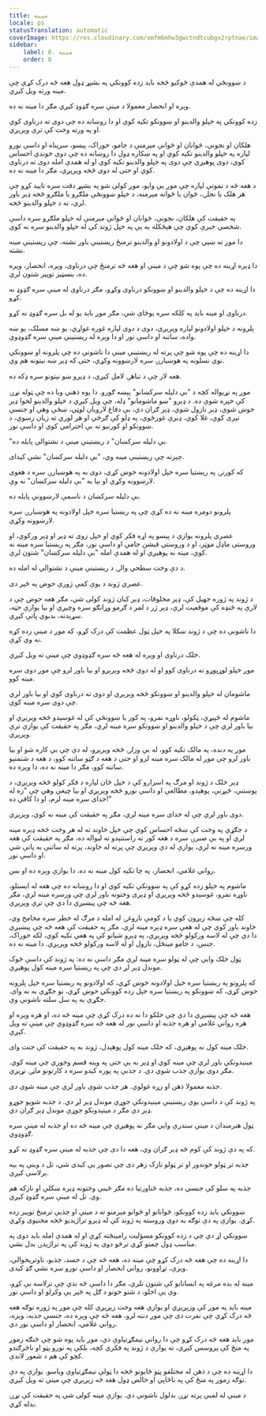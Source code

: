 ```yaml
---
title: مینه
locale: ps
statusTranslation: automatic
coverImage: https://res.cloudinary.com/xmfm6mhw3gwctndtcubgx2rptnae/image/upload/v1740337243/small_cover_educacion_fundamental_a051170f1c.webp
sidebar:
    label: 8. مینه
    order: 8
---
```

د ښوونځي له همدې څوکیو څخه باید زده کوونکي په بشپړ ډول هغه څه درک کړي چې مینه ورته ویل کیږي.

وېره او انحصار معمولا د مینې سره ګډوډ کیږي مګر دا مینه نه ده.

زده کوونکي په خپلو والدینو او ښوونکو تکیه کوي او دا روښانه ده چې دوی ته درناوی کوي او په ورته وخت کې ترې وېرېږي.

هلکان او نجونې، ځوانان او ځوانې مېرمنې د جامو، خوراک، پیسو، سرپناه او داسې نورو لپاره په خپلو والدینو تکیه کوي او په ښکاره ډول دا روښانه ده چې دوی خوندي احساس کوي، دوی پوهیږي چې دوی په خپلو والدینو تکیه کوي او له همدې امله دوی ته درناوی کوي او حتی له دوی څخه وېرېږي، مګر دا مینه نه ده.

د هغه څه د نمونې لپاره چې موږ یې وایو، موږ کولی شو په بشپړ دقت سره تایید کړو چې هر هلک یا نجلۍ، ځوان یا ځوانه مېرمنه، د خپلو ښوونځي ملګرو یا ملګرو څخه ډېر باور لري، نه د خپلو والدینو څخه.

په حقیقت کې هلکان، نجونې، ځوانان او ځوانې مېرمنې له خپلو ملګرو سره داسې شخصي خبرې کوي چې هېڅکله به یې په خپل ژوند کې له خپلو والدینو سره نه کوي.

دا موږ ته ښیي چې د اولادونو او والدینو ترمنځ ریښتینې باور نشته، چې ریښتینې مینه نشته.

دا ډېره اړینه ده چې پوه شو چې د مینې او هغه څه ترمنځ چې درناوی، وېره، انحصار، وېره ده، بنسټیز توپیر شتون لري.

دا اړینه ده چې د خپلو والدینو او ښوونکو درناوی وکړو، مګر درناوی له مینې سره ګډوډ نه کړو.

درناوی او مینه باید په کلکه سره یوځای شي، مګر موږ باید یو له بل سره ګډوډ نه کړو.

پلرونه د خپلو اولادونو لپاره وېرېږي، دوی د دوی لپاره غوره غواړي، یو ښه مسلک، یو ښه واده، ساتنه او داسې نور او دا وېره له ریښتینې مینې سره ګډوډوي.

دا اړینه ده چې پوه شو چې پرته له ریښتینې مینې دا ناشونې ده چې پلرونه او ښوونکي نوي نسلونه په هوښیارۍ سره لارښوونه وکړي، حتی که ډېر ښه نیتونه هم وي.

هغه لار چې د تباهۍ لامل کیږي، د ډېرو ښو نیتونو سره ډکه ده.

موږ په نړیواله کچه د "بې دلیله سرکښانو" پېښه ګورو. دا یوه ذهني وبا ده چې ټوله نړۍ کې خپره شوې ده. د ډېرو "ښو ماشومانو" ډله، چې ویل کیږي د خپلو والدینو لخوا ډېر خوښ شوي، ډېر نازول شوي، ډېر ګران دي، بې دفاع لارویان لوټي، ښځې وهي او جنسي تېری کوي، غلا کوي، ډبرې غورځوي، په ډلو کې ګرځي او هر لوري ته زیان رسوي، د ښوونکو او کورنیو ته بې احترامي کوي او داسې نور.

"بې دلیله سرکښان" د ریښتینې مینې د نشتوالي پایله ده.

چېرته چې ریښتینې مینه وي، "بې دلیله سرکښان" نشي کیدای.

که کورنۍ په ریښتیا سره خپل اولادونه خوښ کړي، دوی به په هوښیارۍ سره د هغوی لارښوونه وکړي او بیا به "بې دلیله سرکښان" نه وي.

بې دلیله سرکښان د ناسمې لارښوونې پایله ده.

پلرونو دومره مینه نه ده کړې چې په ریښتیا سره خپل اولادونه په هوښیارۍ سره لارښوونه وکړي.

عصري پلرونه یوازې د پیسو په اړه فکر کوي او خپل زوی ته ډېر او ډېر ورکوي، او وروستی ماډل موټر، او د وروستي فیشن جامې او داسې نور، مګر په ریښتیا سره مینه نه کوي، مینه نه پوهیږي او له همدې امله "بې دلیله سرکښان" شتون لري.

د دې وخت سطحي والۍ د ریښتینې مینې د نشتوالي له امله ده.

عصري ژوند د یوې کمې ژورې حوض په څېر دی.

د ژوند په ژوره جهيل کې، ډېر مخلوقات، ډېر کبان ژوند کولی شي، مګر هغه حوض چې د لارې په څنډه کې موقعیت لري، ډېر ژر د لمر د ګرمو وړانګو سره وچیږي او بیا یوازې خټه، سړیدنه، بدبوي پاتې کیږي.

دا ناشونې ده چې د ژوند ښکلا په خپل ټول عظمت کې درک کړو، که موږ د مینې زده کړه نه وي کړې.

خلک درناوی او وېره له هغه څه سره ګډوډوي چې مینې ته ویل کیږي.

موږ خپلو لوړپوړو ته درناوی کوو او له دوی څخه وېرېږو او بیا باور لرو چې موږ دوی سره مینه کوو.

ماشومان له خپلو والدینو او ښوونکو څخه وېرېږي او دوی ته درناوی کوي او بیا باور لري چې دوی سره مینه کوي.

ماشوم له څپېړې، ټکولو، ناوړه نمرو، په کور یا ښوونځي کې له غوسېدو څخه وېرېږي او بیا باور لري چې د خپلو والدینو او ښوونکو سره مینه لري، مګر په حقیقت کې یوازې ترې وېرېږي.

موږ په دنده، په مالک تکیه کوو، له بې وزلۍ څخه وېرېږو، له دې چې بې کاره شو او بیا باور لرو چې موږ له مالک سره مینه لرو او حتی د هغه د ګټو ساتنه کوو، د هغه د شتمنیو ساتنه کوو، مګر دا مینه نه ده، دا وېره ده.

ډېر خلک د ژوند او مرګ په اسرارو کې د خپل ځان لپاره د فکر کولو څخه وېرېږي، د پوښتنې، څېړنې، پوهېدو، مطالعې او داسې نورو څخه وېرېږي او بیا چیغې وهي چې "زه له خدای سره مینه لرم، او دا کافي ده!"

دوی باور لري چې له خدای سره مینه لري، مګر په حقیقت کې مینه نه کوي، وېرېږي.

د جګړې په وخت کې ښځه احساس کوي چې خپل خاوند ته له هر وخت څخه ډېره مینه لري او په بې صبرۍ سره د هغه کور ته راستنېدو ته لیواله ده، مګر په حقیقت کې هغه ورسره مینه نه لري، یوازې له دې وېرېږي چې پرته له خاوند، پرته له ساتنې به پاتې شي او داسې نور.

رواني غلامي، انحصار، په چا تکیه کول مینه نه ده. دا یوازې وېره ده او بس.

ماشوم په خپلو زده کړو کې په ښوونکي تکیه کوي او دا روښانه ده چې هغه له ایستلو، ناوړه نمرو، غوسېدو څخه وېرېږي او ډېری وختونه باور لري چې ورسره مینه لري، مګر هغه څه چې پیښیږي دا دي چې ترې وېرېږي.

کله چې ښځه زېږون کوي یا د کومې ناروغۍ له امله د مرګ له خطر سره مخامخ وي، خاوند باور کوي چې له هغې سره ډېره مینه لري، مګر په حقیقت کې هغه څه چې پیښیږي دا دي چې له لاسه ورکولو څخه وېرېږي، په ډېرو شیانو کې په هغې تکیه کوي، لکه خوراک، جنس، د جامو مینځل، نازول او له لاسه ورکولو څخه وېرېږي. دا مینه نه ده.

ټول خلک وایي چې له ټولو سره مینه لري مګر داسې نه ده: په ژوند کې داسې څوک موندل ډېر لږ دي چې په ریښتیا سره مینه کول پوهیږي.

که پلرونو په ریښتیا سره خپل اولادونه خوښ کړي، که اولادونو په ریښتیا سره خپل پلرونه خوښ کړي، که ښوونکو په ریښتیا سره خپل زده کوونکي خوښ کړي، نو جګړې به نه وای. جګړې به په سل سلنه ناشونې وې.

هغه څه چې پیښیږي دا دي چې خلکو دا نه ده درک کړې چې مینه څه ده، او هره وېره او هره رواني غلامي او هره جذبه او داسې نور له هغه څه سره ګډوډوي چې مینې ته ویل کیږي.

خلک مینه کول نه پوهیږي، که خلک مینه کول پوهېدل، ژوند به په حقیقت کې جنت وای.

مینېدونکي باور لري چې مینه کوي او ډېر به یې حتی په وینه قسم وخوري چې مینه کوي. مګر دوی یوازې جذب شوي دي. د جذبې په پوره کېدو سره د کارتونو ماڼۍ نړیږي.

جذبه معمولا ذهن او زړه غولوي. هر جذب شوی باور لري چې مینه شوی دی.

په ژوند کې د داسې یوې ریښتینې مینېدونکې جوړې موندل ډېر لږ دي. د جذبه شویو جوړو ډېر دي مګر د مینېدونکو جوړې موندل ډېر ګران دي.

ټول هنرمندان د مینې سندرې وایي مګر نه پوهیږي چې مینه څه ده او جذبه له مینې سره ګډوډوي.

که په دې ژوند کې کوم څه ډېر ګران وي، هغه دا دی چې جذبه له مینې سره ګډوډ نه کړو.

جذبه تر ټولو خوندور او تر ټولو نازک زهر دی چې تصور یې کیدی شي، تل د وینې په بیه برلاسی کیږي.

جذبه په سلو کې جنسي ده، جذبه ځناورتیا ده مګر ځینې وختونه ډېره ښکلې او نازکه هم وي. تل له مینې سره ګډوډ کیږي.

ښوونکي باید زده کوونکو، ځوانانو او ځوانو مېرمنو ته د مینې او جذبې ترمنځ توپیر زده کړي. یوازې په دې توګه به دوی وروسته په ژوند کې له ډېرو تراژیدیو څخه مخنیوی وکړي.

ښوونکي اړ دي چې د زده کوونکو مسؤلیت رامینځته کړي او له همدې امله باید دوی په مناسب ډول چمتو کړي ترڅو دوی په ژوند کې په تراژیدۍ بدل نشي.

دا اړینه ده چې هغه څه درک کړو چې مینه ده، هغه څه چې د حسد، جذبو، تاوتریخوالي، وېرې، تړاوونو، رواني انحصار او داسې نورو سره نشي ګډ کیدی.

مینه له بده مرغه په انسانانو کې شتون نلري، مګر دا داسې څه ندي چې ترلاسه یې کړو، وې یې اخلو، د شنو خونو د ګل په څېر یې وکرلو او داسې نور.

مینه باید په موږ کې وزېږېږي او یوازې هغه وخت زېږېږي کله چې موږ په ژوره توګه هغه څه درک کړي چې نفرت دی چې موږ دننه لرو، هغه څه چې وېره ده، جنسي جذبه، وېره، رواني غلامي، انحصار او داسې نور دي.

موږ باید هغه څه درک کړو چې دا رواني نیمګړتیاوې دي، موږ باید پوه شو چې څنګه زموږ په منځ کې پروسس کیږي، نه یوازې د ژوند په فکري کچه، بلکې په نورو پټو او ناڅرګندو کچو کې هم د شعور لاندې.

دا اړینه ده چې د ذهن له مختلفو پټو ځایونو څخه دا ټولې نیمګړتیاوې وباسو. یوازې په دې توګه زموږ په منځ کې په ناڅاپي او خالص ډول هغه څه زېږېږي چې مینې ته ویل کیږي.

د مینې له لمبې پرته نړۍ بدلول ناشوني دي. یوازې مینه کولی شي په حقیقت کې نړۍ بدله کړي.

